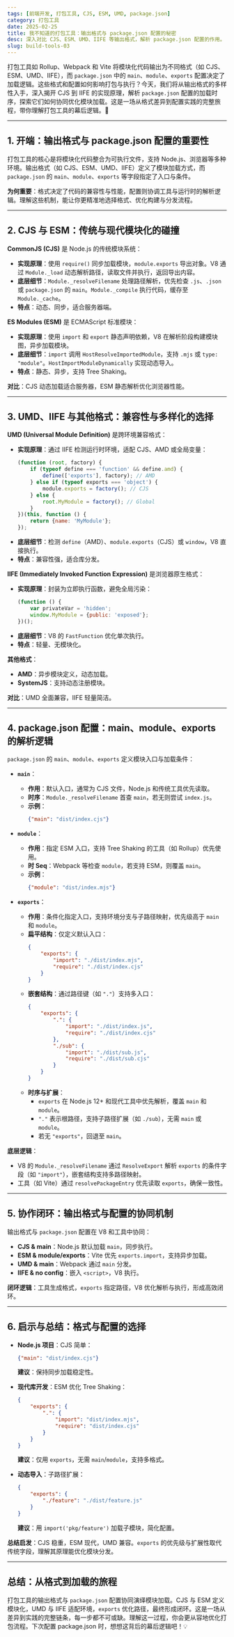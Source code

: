 ```yaml
---
tags: [前端开发, 打包工具, CJS, ESM, UMD, package.json]
category: 打包工具
date: 2025-02-25
title: 我不知道的打包工具：输出格式与 package.json 配置的秘密
desc: 深入对比 CJS、ESM、UMD、IIFE 等输出格式，解析 package.json 配置的作用。
slug: build-tools-03
---
```


打包工具如 Rollup、Webpack 和 Vite 将模块化代码输出为不同格式（如 CJS、ESM、UMD、IIFE），而 `package.json` 中的 `main`、`module`、`exports` 配置决定了加载逻辑。这些格式和配置如何影响打包与执行？今天，我们将从输出格式的多样性入手，深入揭开 CJS 到 IIFE 的实现原理，解析 `package.json` 配置的加载时序，探索它们如何协同优化模块加载。这是一场从格式差异到配置实践的完整旅程，带你理解打包工具的幕后逻辑。🚀

---

## 1. 开端：输出格式与 package.json 配置的重要性

打包工具的核心是将模块化代码整合为可执行文件，支持 Node.js、浏览器等多种环境。输出格式（如 CJS、ESM、UMD、IIFE）定义了模块加载方式，而 `package.json` 的 `main`、`module`、`exports` 等字段指定了入口与条件。

**为何重要**：格式决定了代码的兼容性与性能，配置则协调工具与运行时的解析逻辑。理解这些机制，能让你更精准地选择格式、优化构建与分发流程。

---

## 2. CJS 与 ESM：传统与现代模块化的碰撞

**CommonJS (CJS)** 是 Node.js 的传统模块系统：

-   **实现原理**：使用 `require()` 同步加载模块，`module.exports` 导出对象。V8 通过 `Module._load` 动态解析路径，读取文件并执行，返回导出内容。
-   **底层细节**：`Module._resolveFilename` 处理路径解析，优先检查 `.js`、`.json` 或 `package.json` 的 `main`。`Module._compile` 执行代码，缓存至 `Module._cache`。
-   **特点**：动态、同步，适合服务器端。

**ES Modules (ESM)** 是 ECMAScript 标准模块：

-   **实现原理**：使用 `import` 和 `export` 静态声明依赖，V8 在解析阶段构建模块图，异步加载模块。
-   **底层细节**：`import` 调用 `HostResolveImportedModule`，支持 `.mjs` 或 `type: "module"`。`HostImportModuleDynamically` 实现动态导入。
-   **特点**：静态、异步，支持 Tree Shaking。

**对比**：CJS 动态加载适合服务器，ESM 静态解析优化浏览器性能。

---

## 3. UMD、IIFE 与其他格式：兼容性与多样化的选择

**UMD (Universal Module Definition)** 是跨环境兼容格式：

-   **实现原理**：通过 IIFE 检测运行时环境，适配 CJS、AMD 或全局变量：
    ```javascript
    (function (root, factory) {
        if (typeof define === 'function' && define.amd) {
            define(['exports'], factory); // AMD
        } else if (typeof exports === 'object') {
            module.exports = factory(); // CJS
        } else {
            root.MyModule = factory(); // Global
        }
    })(this, function () {
        return {name: 'MyModule'};
    });
    ```
-   **底层细节**：检测 `define`（AMD）、`module.exports`（CJS）或 `window`，V8 直接执行。
-   **特点**：兼容性强，适合库分发。

**IIFE (Immediately Invoked Function Expression)** 是浏览器原生格式：

-   **实现原理**：封装为立即执行函数，避免全局污染：
    ```javascript
    (function () {
        var privateVar = 'hidden';
        window.MyModule = {public: 'exposed'};
    })();
    ```
-   **底层细节**：V8 的 `FastFunction` 优化单次执行。
-   **特点**：轻量、无模块化。

**其他格式**：

-   **AMD**：异步模块定义，动态加载。
-   **SystemJS**：支持动态注册模块。

**对比**：UMD 全面兼容，IIFE 轻量简洁。

---

## 4. package.json 配置：main、module、exports 的解析逻辑

`package.json` 的 `main`、`module`、`exports` 定义模块入口与加载条件：

-   **`main`**：

    -   **作用**：默认入口，通常为 CJS 文件，Node.js 和传统工具优先读取。
    -   **时序**：`Module._resolveFilename` 首查 `main`，若无则尝试 `index.js`。
    -   **示例**：
        ```json
        {"main": "dist/index.cjs"}
        ```

-   **`module`**：

    -   **作用**：指定 ESM 入口，支持 Tree Shaking 的工具（如 Rollup）优先使用。
    -   **时 Seq**：Webpack 等检查 `module`，若支持 ESM，则覆盖 `main`。
    -   **示例**：
        ```json
        {"module": "dist/index.mjs"}
        ```

-   **`exports`**：
    -   **作用**：条件化指定入口，支持环境分支与子路径映射，优先级高于 `main` 和 `module`。
    -   **扁平结构**：仅定义默认入口：
        ```json
        {
            "exports": {
                "import": "./dist/index.mjs",
                "require": "./dist/index.cjs"
            }
        }
        ```
    -   **嵌套结构**：通过路径键（如 `"."`）支持多入口：
        ```json
        {
            "exports": {
                ".": {
                    "import": "./dist/index.js",
                    "require": "./dist/index.cjs"
                },
                "./sub": {
                    "import": "./dist/sub.js",
                    "require": "./dist/sub.cjs"
                }
            }
        }
        ```
    -   **时序与扩展**：
        -   `exports` 在 Node.js 12+ 和现代工具中优先解析，覆盖 `main` 和 `module`。
        -   `"."` 表示根路径，支持子路径扩展（如 `./sub`），无需 `main` 或 `module`。
        -   若无 `"exports"`，回退至 `main`。

**底层逻辑**：

-   V8 的 `Module._resolveFilename` 通过 `ResolveExport` 解析 `exports` 的条件字段（如 `"import"`），嵌套结构支持多路径映射。
-   工具（如 Vite）通过 `resolvePackageEntry` 优先读取 `exports`，确保一致性。

---

## 5. 协作闭环：输出格式与配置的协同机制

输出格式与 `package.json` 配置在 V8 和工具中协同：

-   **CJS & main**：Node.js 默认加载 `main`，同步执行。
-   **ESM & module/exports**：Vite 优先 `exports.import`，支持异步加载。
-   **UMD & main**：Webpack 通过 `main` 分发。
-   **IIFE & no config**：嵌入 `<script>`，V8 执行。

**闭环逻辑**：工具生成格式，`exports` 指定路径，V8 优化解析与执行，形成高效闭环。

---

## 6. 启示与总结：格式与配置的选择

-   **Node.js 项目**：CJS 简单：

    ```json
    {"main": "dist/index.cjs"}
    ```

    **建议**：保持同步加载稳定性。

-   **现代库开发**：ESM 优化 Tree Shaking：

    ```json
    {
        "exports": {
            ".": {
                "import": "dist/index.mjs",
                "require": "dist/index.cjs"
            }
        }
    }
    ```

    **建议**：仅用 `exports`，无需 `main`/`module`，支持多格式。

-   **动态导入**：子路径扩展：
    ```json
    {
        "exports": {
            "./feature": "./dist/feature.js"
        }
    }
    ```
    **建议**：用 `import('pkg/feature')` 加载子模块，简化配置。

**总结启发**：CJS 稳重，ESM 现代，UMD 兼容。`exports` 的优先级与扩展性取代传统字段，理解其原理能优化模块分发。

---

## 总结：从格式到加载的旅程

打包工具的输出格式与 `package.json` 配置协同演绎模块加载。CJS 与 ESM 定义模块化，UMD 与 IIFE 适配环境，`exports` 优化路径，最终形成闭环。这是一场从差异到实践的完整链条，每一步都不可或缺。理解这一过程，你会更从容地优化打包流程。下次配置 package.json 时，想想这背后的幕后逻辑吧！💡
